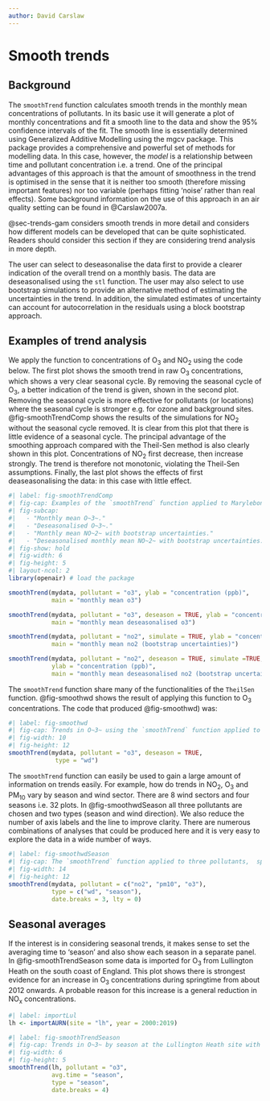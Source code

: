 ```yaml
---
author: David Carslaw
---
```


# Smooth trends {#sec-smoothTrend}

## Background {#sec-SmoothTrendInfo}

The `smoothTrend` function calculates smooth trends in the monthly mean concentrations of pollutants. In its basic use it will generate a plot of monthly concentrations and fit a smooth line to the data and show the 95% confidence intervals of the fit. The smooth line is essentially determined using Generalized Additive Modelling using the [mgcv]{.pkg} package. This package provides a comprehensive and powerful set of methods for modelling data. In this case, however, the *model* is a relationship between time and pollutant concentration i.e. a trend. One of the principal advantages of this approach is that the amount of smoothness in the trend is optimised in the sense that it is neither too smooth (therefore missing important features) nor too variable (perhaps fitting 'noise' rather than real effects). Some background information on the use of this approach in an air quality setting can be found in @Carslaw2007a.

@sec-trends-gam considers smooth trends in more detail and considers how different models can be developed that can be quite sophisticated. Readers should consider this section if they are considering trend analysis in more depth.

The user can select to deseasonalise the data first to provide a clearer indication of the overall trend on a monthly basis. The data are deseasonalised using the `stl` function. The user may also select to use bootstrap simulations to provide an alternative method of estimating the uncertainties in the trend. In addition, the simulated estimates of uncertainty can account for autocorrelation in the residuals using a block bootstrap approach.

## Examples of trend analysis

We apply the function to concentrations of O~3~ and NO~2~ using the code below. The first plot shows the smooth trend in raw O~3~ concentrations, which shows a very clear seasonal cycle. By removing the seasonal cycle of O~3~, a better indication of the trend is given, shown in the second plot. Removing the seasonal cycle is more effective for pollutants (or locations) where the seasonal cycle is stronger e.g. for ozone and background sites. @fig-smoothTrendComp shows the results of the simulations for NO~2~ without the seasonal cycle removed. It is clear from this plot that there is little evidence of a seasonal cycle. The principal advantage of the smoothing approach compared with the Theil-Sen method is also clearly shown in this plot. Concentrations of NO~2~ first decrease, then increase strongly. The trend is therefore not monotonic, violating the Theil-Sen assumptions. Finally, the last plot shows the effects of first deaseasonalising the data: in this case with little effect.

```r
#| label: fig-smoothTrendComp
#| fig-cap: Examples of the `smoothTrend` function applied to Marylebone Road.'
#| fig-subcap: 
#|   - "Monthly mean O~3~."
#|   - "Deseasonalised O~3~."
#|   - "Monthly mean NO~2~ with bootstrap uncertainties."
#|   - "Deseasonalised monthly mean NO~2~ with bootstrap uncertainties."
#| fig-show: hold
#| fig-width: 6
#| fig-height: 5
#| layout-ncol: 2
library(openair) # load the package

smoothTrend(mydata, pollutant = "o3", ylab = "concentration (ppb)",
            main = "monthly mean o3")

smoothTrend(mydata, pollutant = "o3", deseason = TRUE, ylab = "concentration (ppb)",
            main = "monthly mean deseasonalised o3")

smoothTrend(mydata, pollutant = "no2", simulate = TRUE, ylab = "concentration (ppb)",
            main = "monthly mean no2 (bootstrap uncertainties)")

smoothTrend(mydata, pollutant = "no2", deseason = TRUE, simulate =TRUE,
            ylab = "concentration (ppb)",
            main = "monthly mean deseasonalised no2 (bootstrap uncertainties)")
```

The `smoothTrend` function share many of the functionalities of the `TheilSen` function. @fig-smoothwd shows the result of applying this function to O~3~ concentrations. The code that produced @fig-smoothwd) was:

```r
#| label: fig-smoothwd
#| fig-cap: Trends in O~3~ using the `smoothTrend` function applied to Marylebone Road. The shading shows the estimated 95% confidence intervals.
#| fig-width: 10
#| fig-height: 12
smoothTrend(mydata, pollutant = "o3", deseason = TRUE,
             type = "wd")
```

The `smoothTrend` function can easily be used to gain a large amount of information on trends easily. For example, how do trends in NO~2~, O~3~ and PM~10~ vary by season and wind sector. There are 8 wind sectors and four seasons i.e. 32 plots. In @fig-smoothwdSeason all three pollutants are chosen and two types (season and wind direction). We also reduce the number of axis labels and the line to improve clarity. There are numerous combinations of analyses that could be produced here and it is very easy to explore the data in a wide number of ways.

```r
#| label: fig-smoothwdSeason
#| fig-cap: The `smoothTrend` function applied to three pollutants,  split by wind sector and season.
#| fig-width: 14
#| fig-height: 12
smoothTrend(mydata, pollutant = c("no2", "pm10", "o3"), 
            type = c("wd", "season"),
            date.breaks = 3, lty = 0)
```

## Seasonal averages

If the interest is in considering seasonal trends, it makes sense to set the averaging time to 'season' and also show each season in a separate panel. In @fig-smoothTrendSeason some data is imported for O~3~ from Lullington Heath on the south coast of England. This plot shows there is strongest evidence for an increase in O~3~ concentrations during springtime from about 2012 onwards. A probable reason for this increase is a general reduction in NO~x~ concentrations.

```r
#| label: importLul
lh <- importAURN(site = "lh", year = 2000:2019)
```

```r
#| label: fig-smoothTrendSeason
#| fig-cap: Trends in O~3~ by season at the Lullington Heath site with a seasonal averaging time and panel for each season.
#| fig-width: 6
#| fig-height: 5
smoothTrend(lh, pollutant = "o3",
            avg.time = "season",
            type = "season",
            date.breaks = 4)
```
